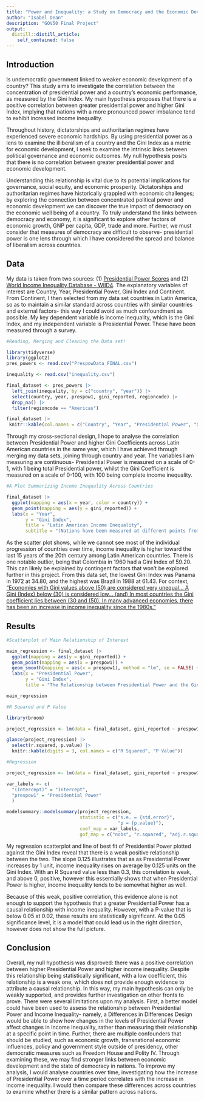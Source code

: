 ```yaml
---
title: "Power and Inequality: a Study on Democracy and the Economic Development of Nations"
author: "Isabel Dean"
description: "GOV50 Final Project"
output:
  distill::distill_article:
    self_contained: false
---
```


## Introduction
Is undemocratic government linked to weaker economic development of a country? This study aims to investigate the correlation between the concentration of presidential power and a country's economic performance, as measured by the Gini Index. My main hypothesis proposes that there is a positive correlation between greater presidential power and higher Gini Index, implying that nations with a more pronounced power imbalance tend to exhibit increased income inequality.

Throughout history, dictatorships and authoritarian regimes have experienced severe economic hardships. By using presidential power as a lens to examine the illiberalism of a country and the Gini Index as a metric for economic development, I seek to examine the intrinsic links between political governance and economic outcomes. My null hypothesis posits that there is no correlation between greater presidential power and economic development.

Understanding this relationship is vital due to its potential implications for governance, social equity, and economic prosperity. Dictatorships and authoritarian regimes have historically grappled with economic challenges; by exploring the connection between concentrated political power and economic development we can discover the true impact of democracy on the economic well being of a country. To truly understand the links between democracy and economy, it is significant to explore other factors of economic growth, GNP per capita, GDP, trade and more. Further, we must consider that measures of democracy are difficult to observe- presidential power is one lens through which I have considered the spread and balance of liberalism across countries. 

## Data
My data is taken from two sources: (1) [Presidential Power Scores](https://presidential-power.net/?page_id=2151) and (2) [World Income Inequality Database - WIID4](https://www.wider.unu.edu/sites/default/files/WIID/PDF/WIID4%20User%20Guide.pdf). The explanatory variables of interest are Country, Year, Presidential Power, Gini Index and Continent. From Continent, I then selected from my data set countries in Latin America, so as to maintain a similar standard across countries with similar countries and external factors- this way I could avoid as much confoundment as possible. My key dependent variable is income inequality, which is the Gini Index, and my independent variable is Presidential Power. These have been measured through a survey. 

```r
#Reading, Merging and Cleaning the Data set! 

library(tidyverse)
library(ggplot2)
pres_powers <- read.csv("PrespowData_FINAL.csv")

inequality <- read.csv("inequality.csv")

final_dataset <- pres_powers |> 
  left_join(inequality, by = c("country", "year")) |>
  select(country, year, prespow1, gini_reported, regioncode) |>
  drop_na() |>
  filter(regioncode == "Americas")

final_dataset |>
 knitr::kable(col.names = c("Country", "Year", "Presidential Power", "Gini Index", "Continent"))
```

Through my cross-sectional design, I hope to analyse the correlation between Presidential Power and higher Gini Coefficients across Latin American countries in the same year, which I have achieved through merging my data sets, joining through country and year. The variables I am measuring are continuous- Presidential Power is measured on a scale of 0-1, with 1 being total Presidential power, whilst the Gini Coefficient is measured on a scale of 0-100, with 100 being complete income inequality. 

```r
#A Plot Summarizing Income Inequality Across Countries 

final_dataset |>
  ggplot(mapping = aes(x = year, color = country)) +
  geom_point(mapping = aes(y = gini_reported)) +
  labs(x = "Year", 
       y = "Gini Index",
       title = "Latin American Income Inequality",
       subtitle = "(Nations have been measured at different points from 1960-2001)")
```

As the scatter plot shows, while we cannot see most of the individual progression of countries over time, income inequality is higher toward the last 15 years of the 20th century among Latin American countries. There is one notable outlier, being that Colombia in 1960 had a Gini Index of 59.20. This can likely be explained by contingent factors that won't be explored further in this project. From this data set, the lowest Gini Index was Panama in 1972	at 34.80, and the highest was Brazil in 1988 at 61.43. For context, ["Economies with Gini values above (50) are considered very unequal... A Gini (Index) below (30) is considered low... (and) In most countries the Gini coefficient lies between (30 and (50). In many advanced economies, there has been an increase in income inequality since the 1980s."](https://wol.iza.org/articles/measuring-income-inequality/long#:~:text=A%20Gini%20coefficient%20below%200.3,since%20the%201980s%20%5B10%5D.) 

## Results
```r
#Scatterplot of Main Relationship of Interest

main_regression <- final_dataset |>
  ggplot(mapping = aes(y = gini_reported)) +
  geom_point(mapping = aes(x = prespow1)) +
  geom_smooth(mapping = aes(x = prespow1), method = "lm", se = FALSE) +
  labs(x = "Presidential Power",
       y = "Gini Index",
       title = "The Relationship between Presidential Power and the Gini Index")

main_regression
```

```r
#R Squared and P Value

library(broom)

project_regression <- lm(data = final_dataset, gini_reported ~ prespow1)

glance(project_regression) |>
  select(r.squared, p.value) |>
  knitr::kable(digits = 3, col.names = c("R Squared", "P Value"))
```

```r
#Regression 

project_regression <- lm(data = final_dataset, gini_reported ~ prespow1)

var_labels <- c(
  "(Intercept)" = "Intercept",
  "prespow1" = "Presidential Power"
  ) 

modelsummary::modelsummary(project_regression,
                           statistic = c("s.e. = {std.error}",
                                         "p = {p.value}"),
                           coef_map = var_labels,
                           gof_map = c("nobs", "r.squared", "adj.r.squared"))

```

My regression scatterplot and line of best fit of Presidential Power plotted against the Gini Index reveal that there is a weak positive relationship between the two. The slope 0.125 illustrates that as as Presidential Power increases by 1 unit, income inequality rises on average by 0.125 units on the Gini Index. With an R Squared value less than 0.3, this correlation is weak, and above 0, positive, however this essentially shows that when Presidential Power is higher, income inequality tends to be somewhat higher as well. 

Because of this weak, positive correlation, this evidence alone is not enough to support the hypothesis that a greater Presidential Power has a causal relationship with income inequality. However, with a P-value that is below 0.05 at 0.02, these results are statistically significant. At the 0.05 significance level, it is a model that could lead us in the right direction, however does not show the full picture. 

## Conclusion
Overall, my null hypothesis was disproved: there was a positive correlation between higher Presidential Power and higher income inequality. Despite this relationship being statistically significant, with a low coefficient, this relationship is a weak one, which does not provide enough evidence to attribute a causal relationship. In this way, my main hypothesis can only be weakly supported, and provides further investigation on other fronts to prove. There were several limitations upon my analysis. First, a better model could have been used to assess the relationship between Presidential Power and Income Inequality- namely, a Differences in Differences Design would be able to show how changes in the levels of Presidential Power affect changes in Income Inequality, rather than measuring their relationship at a specific point in time. Further, there are multiple confounders that should be studied, such as economic growth, transnational economic influences, policy and government style outside of presidency, other democratic measures such as Freedom House and Polity IV. Through examining these, we may find stronger links between economic development and the state of democracy in nations. To improve my analysis, I would analyse countries over time, investigating how the increase of Presidential Power over a time period correlates with the increase in income inequality. I would then compare these differences across countries to examine whether there is a similar pattern across nations. 
